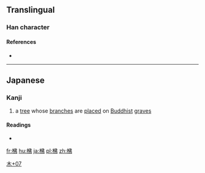 ==Translingual==

===Han character===
{{Han char|rn=75|rad=木|as=07|sn=11|four=|canj=DOLN|ids=⿰木佛}}

====References====
* {{Han ref|kx=0531.131|dkj=14911|hdz=21216.051|uh=68BB|ud=26811}}

----

==Japanese==

===Kanji===
{{ja-kanji|grade=|rs=木07}}

# a [[tree]] whose [[branch]]es are [[place]]d on [[Buddhist]] [[grave]]s

====Readings====
* {{ja-readings|on=|kun=[[しきみ]] (shikimi)}}

[[Category:Japanese-only CJKV Characters|木+07]]

[[fr:梻]]
[[hu:梻]]
[[ja:梻]]
[[pl:梻]]
[[zh:梻]]